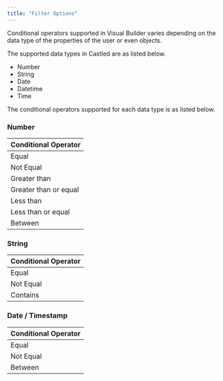 ```yaml
---
title: "Filter Options"
---
```


Conditional operators supported in Visual Builder varies depending on the data type of the properties of the user or even objects.  

The supported data types in Castled are as listed below.  
- Number
- String 
- Date 
- Datetime
- Time

The conditional operators supported for each data type is as listed below.  

### Number

| Conditional Operator   |
| -----------------------| 
| Equal                  |
| Not Equal              | 
| Greater than           | 
| Greater than or equal  | 
| Less than              | 
| Less than or equal     | 
| Between                | 


### String

| Conditional Operator   |
| -----------------------| 
| Equal                  |
| Not Equal              | 
| Contains               | 


### Date / Timestamp

| Conditional Operator   |
| -----------------------| 
| Equal                  |
| Not Equal              | 
| Between                | 



